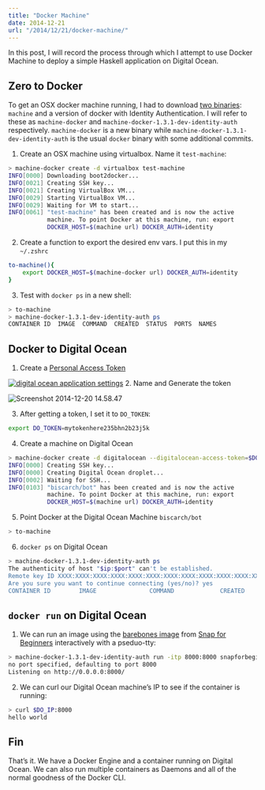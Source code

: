 ```yaml
---
title: "Docker Machine"
date: 2014-12-21
url: "/2014/12/21/docker-machine/"
---
```



In this post, I will record the process through which I attempt to use
Docker Machine to deploy a simple Haskell application on Digital
Ocean.


## Zero to Docker

To get an OSX docker machine running, I had to download
[two binaries](https://github.com/docker/machine#try-it-out):
`machine` and a version of docker with Identity Authentication. I will
refer to these as `machine-docker` and
`machine-docker-1.3.1-dev-identity-auth`
respectively. `machine-docker` is a new binary while
`machine-docker-1.3.1-dev-identity-auth` is the usual `docker` binary
with some additional commits.
1. Create an OSX machine using virtualbox. Name it `test-machine`:
```bash
> machine-docker create -d virtualbox test-machine
INFO[0000] Downloading boot2docker...
INFO[0021] Creating SSH key...
INFO[0021] Creating VirtualBox VM...
INFO[0029] Starting VirtualBox VM...
INFO[0029] Waiting for VM to start...
INFO[0061] "test-machine" has been created and is now the active
           machine. To point Docker at this machine, run: export
           DOCKER_HOST=$(machine url) DOCKER_AUTH=identity
```
2. Create a function to export the desired env vars. I put this in my `~/.zshrc`
```bash
to-machine(){
    export DOCKER_HOST=$(machine-docker url) DOCKER_AUTH=identity
}
```
3. Test with `docker ps` in a new shell:
```bash
> to-machine
> machine-docker-1.3.1-dev-identity-auth ps
CONTAINER ID  IMAGE  COMMAND  CREATED  STATUS  PORTS  NAMES
```


## Docker to Digital Ocean

1. Create a [Personal Access Token](https://cloud.digitalocean.com/settings/applications)

[![digital ocean application settings](http://res.cloudinary.com/diqzbm8lz/image/upload/h_181,w_660/v1428611477/Screenshot-2014-12-20-14.58.25_hvbvt6.png)](http://res.cloudinary.com/diqzbm8lz/image/upload/v1428611477/Screenshot-2014-12-20-14.58.25_hvbvt6.png)
2. Name and Generate the token

![Screenshot 2014-12-20 14.58.47](http://res.cloudinary.com/diqzbm8lz/image/upload/v1428611476/Screenshot-2014-12-20-14.58.47_kcvvzv.png)

3. After getting a token, I set it to `DO_TOKEN`:
```bash
export DO_TOKEN=mytokenhere235bhn2b23j5k
```
4. Create a machine on Digital Ocean
```bash
> machine-docker create -d digitalocean --digitalocean-access-token=$DO_TOKEN biscarch/bot
INFO[0000] Creating SSH key...
INFO[0000] Creating Digital Ocean droplet...
INFO[0002] Waiting for SSH...
INFO[0103] "biscarch/bot" has been created and is now the active
           machine. To point Docker at this machine, run: export
           DOCKER_HOST=$(machine url) DOCKER_AUTH=identity
```
5. Point Docker at the Digital Ocean Machine `biscarch/bot`
```bash
> to-machine
```
6. `docker ps` on Digital Ocean
```bash
> machine-docker-1.3.1-dev-identity-auth ps
The authenticity of host "$ip:$port" can't be established.
Remote key ID XXXX:XXXX:XXXX:XXXX:XXXX:XXXX:XXXX:XXXX:XXXX:XXXX:XXXX:XXXX
Are you sure you want to continue connecting (yes/no)? yes
CONTAINER ID        IMAGE               COMMAND             CREATED             STATUS              PORTS               NAMES
```


## `docker run` on Digital Ocean

1. We can run an image using the
   [barebones image](https://github.com/snapforbeginners/barebones)
   from [Snap for Beginners](http://snapforbeginners.com/)
   interactively with a pseduo-tty:
```bash
> machine-docker-1.3.1-dev-identity-auth run -itp 8000:8000 snapforbeginners/barebones
no port specified, defaulting to port 8000
Listening on http://0.0.0.0:8000/
```
2. We can curl our Digital Ocean machine’s IP to see if the container
   is running:
```bash
> curl $DO_IP:8000
hello world
```


## Fin

That’s it. We have a Docker Engine and a container running on Digital
Ocean. We can also run multiple containers as Daemons and all of the
normal goodness of the Docker CLI.
